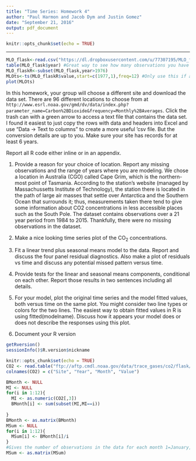 ```yaml
---
title: "Time Series: Homework 4"
author: "Paul Harmon and Jacob Dym and Justin Gomez"
date: "September 21, 2016"
output: pdf_document
---
```


```r
knitr::opts_chunk$set(echo = TRUE)
```
---


```r
MLO_flask<-read.csv("https://dl.dropboxusercontent.com/u/77307195/MLO_flask.csv",header=T)
table(MLO_flask$year) #Great way to see how many observations you have per year
MLO_flaskR<-subset(MLO_flask,year>1976)
MLOts<-ts(MLO_flaskR$value,start=c(1977,1),freq=12) #Only use this if any missing values coded as NAs or no NAs in vector, otherwise you might need to avoid ts()
plot(MLOts)
```

In this homework, your group will choose a different site and download the data set. There are 96 different locations to choose from at `http://www.esrl.noaa.gov/gmd/dv/data/index.php?parameter_name=Carbon%2BDioxide&frequency=Monthly%2BAverages`. Click the trash can with a green arrow to access a text file that contains the data set. I found it easiest to just copy the rows with data and headers into Excel and use "Data -> Text to columns" to create a more useful 'csv file. But the conversion details are up to you. Make sure your site has records for at least 6 years. 

Report all R code either inline or in an appendix.

1) Provide a reason for your choice of location. Report any missing observations and the range of years where you are modeling. 
    We chose a location in Australia (CGO) called Cape Grim, which is the northern-most point of Tasmania.  According to the station's website (managed by Massachussetts Institute of Technology), the station there is located in the path of large air masses that settle over Antarctica and the Southern Ocean that surrounds it; thus, measurements taken there tend to give some information about CO2 concentrations in less accessible places such as the South Pole. 
    The dataset contains observations over a 21 year period from 1984 to 2015. Thankfully, there were no missing observations in the dataset. 

2) Make a nice looking time series plot of the CO$_2$ concentrations.

3) Fit a linear trend plus seasonal means model to the data. Report and discuss the four panel residual diagnostics. Also make a plot of residuals vs time and discuss any potential missed pattern versus time.

4) Provide tests for the linear and seasonal means components, conditional on each other. Report those results in two sentences including all details.

5) For your model, plot the original time series and the model fitted values, both versus time on the same plot. You might consider two line types or colors for the two lines. The easiest way to obtain fitted values in R is using fitted(modelname). Discuss how it appears your model does or does not describe the responses using this plot.

6) Document your R version 

```r
getRversion()
sessionInfo()$R.version$nickname
```

```r
knitr::opts_chunk$set(echo = TRUE)
CO2 <- read.table("ftp://aftp.cmdl.noaa.gov/data/trace_gases/co2/flask/surface/co2_cgo_surface-flask_1_ccgg_month.txt",header=T)
colnames(CO2) = c("Site", "Year", "Month", "Value")
```

```r
BMonth <- NULL
MI <- NULL
for(i in 1:12){
  MI <- as.numeric(CO2[,3])
  BMonth[i] <- sum(subset(MI,MI==i))
  
}
BMonth <- as.matrix(BMonth)
MSum <- NULL
for(i in 1:12){
  MSum[i] <- BMonth[i]/i
}
#Gives the number of observations in the data for each month 1=January, 12=December
MSum <- as.matrix(MSum)
```




